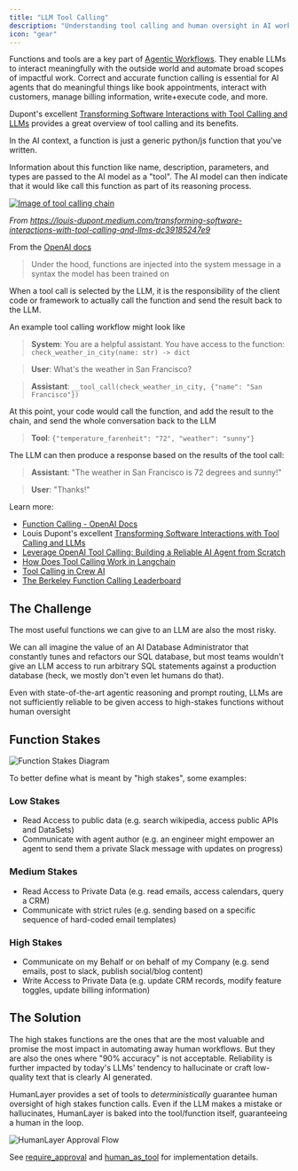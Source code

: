 ```yaml
---
title: "LLM Tool Calling"
description: "Understanding tool calling and human oversight in AI workflows"
icon: "gear"
---
```


Functions and tools are a key part of [Agentic Workflows](https://www.deeplearning.ai/the-batch/how-agents-can-improve-llm-performance). They enable LLMs to interact meaningfully with the outside world and automate broad scopes of impactful work. Correct and accurate function calling is essential for AI agents that do meaningful things like book appointments, interact with customers, manage billing information, write+execute code, and more.

Dupont's excellent [Transforming Software Interactions with Tool Calling and LLMs](https://louis-dupont.medium.com/transforming-software-interactions-with-tool-calling-and-llms-dc39185247e9) provides a great overview of tool calling and its benefits.

In the AI context, a function is just a generic python/js function that you've written.

Information about this function like name, description, parameters, and types are passed to the AI model as a "tool". The AI model can then indicate that it would like call this function as part of its reasoning process.

[![Image of tool calling chain](https://miro.medium.com/v2/resize:fit:1400/format:webp/1*BMuedV7BREfHuJgRJR01Lg.png)](https://louis-dupont.medium.com/transforming-software-interactions-with-tool-calling-and-llms-dc39185247e9)

_From https://louis-dupont.medium.com/transforming-software-interactions-with-tool-calling-and-llms-dc39185247e9_

From the [OpenAI docs](https://platform.openai.com/docs/guides/function-calling)

> Under the hood, functions are injected into the system message in a syntax the model has been trained on

When a tool call is selected by the LLM, it is the responsibility of the client code or framework to actually call the function and send the result back to the LLM.

An example tool calling workflow might look like

> **System**: You are a helpful assistant. You have access to the function: `check_weather_in_city(name: str) -> dict`

> **User**: What's the weather in San Francisco?

> **Assistant**: `__tool_call(check_weather_in_city, {"name": "San Francisco"})`

At this point, your code would call the function, and add the result to the chain, and send the whole conversation back to the LLM

> **Tool**: `{"temperature_farenheit": "72", "weather": "sunny"}`

The LLM can then produce a response based on the results of the tool call:

> **Assistant**: "The weather in San Francisco is 72 degrees and sunny!"

> **User**: "Thanks!"

Learn more:

- [Function Calling - OpenAI Docs](https://platform.openai.com/docs/guides/function-calling)
- Louis Dupont's excellent [Transforming Software Interactions with Tool Calling and LLMs](https://louis-dupont.medium.com/transforming-software-interactions-with-tool-calling-and-llms-dc39185247e9)
- [Leverage OpenAI Tool Calling: Building a Reliable AI Agent from Scratch](https://towardsdatascience.com/leverage-openai-tool-calling-building-a-reliable-ai-agent-from-scratch-4e21fcd15b62)
- [How Does Tool Calling Work in Langchain](https://blog.langchain.dev/tool-calling-with-langchain/)
- [Tool Calling in Crew AI](https://docs.crewai.com/core-concepts/Tools/)
- [The Berkeley Function Calling Leaderboard](https://www.alexanderjunge.net/blog/function-calling-leaderboard/)

## The Challenge

The most useful functions we can give to an LLM are also the most risky.

We can all imagine the value of an AI Database Administrator that constantly tunes and refactors our SQL database, but most teams wouldn't give an LLM access to run arbitrary SQL statements against a production database (heck, we mostly don't even let humans do that).

<Note>
  Even with state-of-the-art agentic reasoning and prompt routing, LLMs are not
  sufficiently reliable to be given access to high-stakes functions without
  human oversight
</Note>

## Function Stakes

<Frame>
  <img src="/images/function_stakes.png" alt="Function Stakes Diagram" />
</Frame>

To better define what is meant by "high stakes", some examples:

### Low Stakes

- Read Access to public data (e.g. search wikipedia, access public APIs and DataSets)
- Communicate with agent author (e.g. an engineer might empower an agent to send them a private Slack message with updates on progress)

### Medium Stakes

- Read Access to Private Data (e.g. read emails, access calendars, query a CRM)
- Communicate with strict rules (e.g. sending based on a specific sequence of hard-coded email templates)

### High Stakes

- Communicate on my Behalf or on behalf of my Company (e.g. send emails, post to slack, publish social/blog content)
- Write Access to Private Data (e.g. update CRM records, modify feature toggles, update billing information)

## The Solution

The high stakes functions are the ones that are the most valuable and promise the most impact in automating away human workflows. But they are also the ones where "90% accuracy" is not acceptable. Reliability is further impacted by today's LLMs' tendency to hallucinate or craft low-quality text that is clearly AI generated.

HumanLayer provides a set of tools to _deterministically_ guarantee human oversight of high stakes function calls. Even if the LLM makes a mistake or hallucinates, HumanLayer is baked into the tool/function itself, guaranteeing a human in the loop.

<Frame>
  <img
    src="/images/humanlayer_require_approval.png"
    alt="HumanLayer Approval Flow"
  />
</Frame>

See [require_approval](/core/require-approval) and [human_as_tool](/core/human-as-tool) for implementation details.
